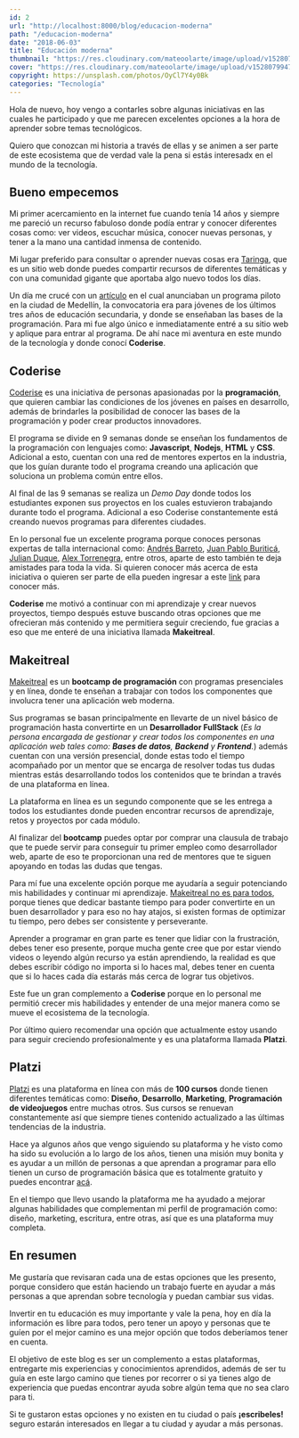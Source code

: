 ```yaml
---
id: 2
url: "http://localhost:8000/blog/educacion-moderna"
path: "/educacion-moderna"
date: "2018-06-03"
title: "Educación moderna"
thumbnail: "https://res.cloudinary.com/mateoolarte/image/upload/v1528079947/blog/educacion-moderna/thumbnail-educacion-moderna.jpg"
cover: "https://res.cloudinary.com/mateoolarte/image/upload/v1528079947/blog/educacion-moderna/cover-educacion-moderna.jpg"
copyright: https://unsplash.com/photos/OyCl7Y4y0Bk
categories: "Tecnología"
---
```


Hola de nuevo, hoy vengo a contarles sobre algunas iniciativas en las cuales he participado y que me parecen excelentes opciones a la hora de aprender sobre temas tecnológicos.

Quiero que conozcan mi historia a través de ellas y se animen a ser parte de este ecosistema que de verdad vale la pena si estás interesadx en el mundo de la tecnología.

## Bueno empecemos

Mi primer acercamiento en la internet fue cuando tenía 14 años y siempre me pareció un recurso fabuloso donde podía entrar y conocer diferentes cosas como: ver videos, escuchar música, conocer nuevas personas, y tener a la mano una cantidad inmensa de contenido.

Mi lugar preferido para consultar o aprender nuevas cosas era [Taringa](https://www.taringa.net/), que es un sitio web donde puedes compartir recursos de diferentes temáticas y con una comunidad gigante que aportaba algo nuevo todos los días.

Un día me crucé con un [artículo](https://hipertextual.com/2012/09/coderise-colombia) en el cual anunciaban un programa piloto en la ciudad de Medellín, la convocatoria era para jóvenes de los últimos tres años de educación secundaria, y donde se enseñaban las bases de la programación. Para mi fue algo único e inmediatamente entré a su sitio web y aplique para entrar al programa. De ahí nace mi aventura en este mundo de la tecnología y donde conocí **Coderise**.

## Coderise

[Coderise](http://coderise.org/) es una iniciativa de personas apasionadas por la **programación**, que quieren cambiar las condiciones de los jóvenes en países en desarrollo, además de brindarles la posibilidad de conocer las bases de la programación y poder crear productos innovadores.

El programa se divide en 9 semanas donde se enseñan los fundamentos de la programación con lenguajes como: **Javascript**, **Nodejs**, **HTML** y **CSS**. Adicional a esto, cuentan con una red de mentores expertos en la industria, que los guían durante todo el programa creando una aplicación que soluciona un problema común entre ellos.

Al final de las 9 semanas se realiza un _Demo Day_ donde todos los estudiantes exponen sus proyectos en los cuales estuvieron trabajando durante todo el programa. Adicional a eso Coderise constantemente está creando nuevos programas para diferentes ciudades.

En lo personal fue un excelente programa porque conoces personas expertas de talla internacional como: [Andrés Barreto](https://twitter.com/andresbarreto), [Juan Pablo Buriticá](https://twitter.com/buritica), [Julian Duque](https://twitter.com/julian_duque), [Alex Torrenegra](https://twitter.com/torrenegra), entre otros, aparte de esto también te deja amistades para toda la vida. Si quieren conocer más acerca de esta iniciativa o quieren ser parte de ella pueden ingresar a este [link](http://coderise.org/) para conocer más.

**Coderise** me motivó a continuar con mi aprendizaje y crear nuevos proyectos, tiempo después estuve buscando otras opciones que me ofrecieran más contenido y me permitiera seguir creciendo, fue gracias a eso que me enteré de una iniciativa llamada **Makeitreal**.

## Makeitreal

[Makeitreal](https://makeitreal.camp/) es un **bootcamp de programación** con programas presenciales y en línea, donde te enseñan a trabajar con todos los componentes que involucra tener una aplicación web moderna.

Sus programas se basan principalmente en llevarte de un nivel básico de programación hasta convertirte en un **Desarrollador FullStack** (_Es la persona encargada de gestionar y crear todos los componentes en una aplicación web tales como: **Bases de datos**, **Backend** y **Frontend**._) además cuentan con una versión presencial, donde estas todo el tiempo acompañado por un mentor que se encarga de resolver todas tus dudas mientras estás desarrollando todos los contenidos que te brindan a través de una plataforma en línea.

La plataforma en línea es un segundo componente que se les entrega a todos los estudiantes donde pueden encontrar recursos de aprendizaje, retos y proyectos por cada módulo.

Al finalizar del **bootcamp** puedes optar por comprar una clausula de trabajo que te puede servir para conseguir tu primer empleo como desarrollador web, aparte de eso te proporcionan una red de mentores que te siguen apoyando en todas las dudas que tengas.

Para mí fue una excelente opción porque me ayudaría a seguir potenciando mis habilidades y continuar mi aprendizaje. [Makeitreal no es para todos](https://blog.makeitreal.camp/descubre-si-make-it-real-es-para-ti/), porque tienes que dedicar bastante tiempo para poder convertirte en un buen desarrollador y para eso no hay atajos, si existen formas de optimizar tu tiempo, pero debes ser consistente y perseverante.

Aprender a programar en gran parte es tener que lidiar con la frustración, debes tener eso presente, porque mucha gente cree que por estar viendo videos o leyendo algún recurso ya están aprendiendo, la realidad es que debes escribir código no importa si lo haces mal, debes tener en cuenta que si lo haces cada día estarás más cerca de lograr tus objetivos.

Este fue un gran complemento a **Coderise** porque en lo personal me permitió crecer mis habilidades y entender de una mejor manera como se mueve el ecosistema de la tecnología.

Por último quiero recomendar una opción que actualmente estoy usando para seguir creciendo profesionalmente y es una plataforma llamada **Platzi**.

## Platzi

[Platzi](https://platzi.com/) es una plataforma en línea con más de **100 cursos** donde tienen diferentes temáticas como: **Diseño**, **Desarrollo**, **Marketing**, **Programación de videojuegos** entre muchas otros. Sus cursos se renuevan constantemente así que siempre tienes contenido actualizado a las últimas tendencias de la industria.

Hace ya algunos años que vengo siguiendo su plataforma y he visto como ha sido su evolución a lo largo de los años, tienen una misión muy bonita y es ayudar a un millón de personas a que aprendan a programar para ello tienen un curso de programación básica que es totalmente gratuito y puedes encontrar [acá](https://platzi.com/programacion).

En el tiempo que llevo usando la plataforma me ha ayudado a mejorar algunas habilidades que complementan mi perfil de programación como: diseño, marketing, escritura, entre otras, así que es una plataforma muy completa.

## En resumen

Me gustaría que revisaran cada una de estas opciones que les presento, porque considero que están haciendo un trabajo fuerte en ayudar a más personas a que aprendan sobre tecnología y puedan cambiar sus vidas.

Invertir en tu educación es muy importante y vale la pena, hoy en día la información es libre para todos, pero tener un apoyo y personas que te guíen por el mejor camino es una mejor opción que todos deberíamos tener en cuenta.

El objetivo de este blog es ser un complemento a estas plataformas, entregarte mis experiencias y conocimientos aprendidos, además de ser tu guía en este largo camino que tienes por recorrer o si ya tienes algo de experiencia que puedas encontrar ayuda sobre algún tema que no sea claro para ti.

Si te gustaron estas opciones y no existen en tu ciudad o país **¡escribeles!** seguro estarán interesados en llegar a tu ciudad y ayudar a más personas.
